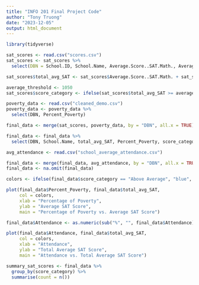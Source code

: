 ```yaml
---
title: "INFO 201 Final Project Code"
author: "Tony Truong"
date: "2023-12-05"
output: html_document
---
```


```r
library(tidyverse)

sat_scores <- read.csv("scores.csv")
sat_scores <- sat_scores %>% 
  select(DBN = School.ID, School.Name, Average.Score..SAT.Math., Average.Score..SAT.Reading.)

sat_scores$total_avg_SAT <- sat_scores$Average.Score..SAT.Math. + sat_scores$Average.Score..SAT.Reading.

average_threshold <- 1050
sat_scores$score_category <- ifelse(sat_scores$total_avg_SAT >= average_threshold, "Above Average", "Below Average")
```


```r
poverty_data <- read.csv("cleaned_demo.csv")
poverty_data <- poverty_data %>%
  select(DBN, Percent_Poverty)
```

```r
final_data <- merge(sat_scores, poverty_data, by = "DBN", all.x = TRUE)

final_data <- final_data %>%
  select(DBN, School.Name, total_avg_SAT, Percent_Poverty, score_category)
```

```r
avg_attendance <- read.csv("school_average_attendance.csv")

final_data <- merge(final_data, avg_attendance, by = "DBN", all.x = TRUE)
final_data <- na.omit(final_data)
```


```r
colors <- ifelse(final_data$score_category == "Above Average", "blue", "red")

plot(final_data$Percent_Poverty, final_data$total_avg_SAT,
     col = colors,
     xlab = "Percentage of Poverty",
     ylab = "Average SAT Score",
     main = "Percentage of Poverty vs. Average SAT Score")
```

```r
final_data$Attendance <- as.numeric(sub("%", "", final_data$Attendance))/100

plot(final_data$Attendance, final_data$total_avg_SAT,
     col = colors,
     xlab = "Attendance",
     ylab = "Total Average SAT Score",
     main = "Attendance vs. Total Average SAT Score")
```

```r
summary_sat_scores <- final_data %>%
  group_by(score_category) %>%
  summarise(count = n())
```

